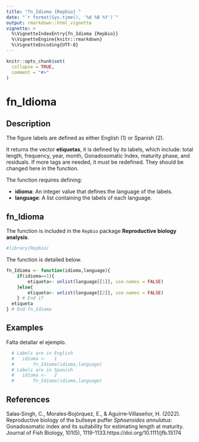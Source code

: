 ```yaml
---
title: "fn_Idioma {Repbio} "
date: "`r format(Sys.time(), '%d %B %Y')`"
output: rmarkdown::html_vignette
vignette: >
  %\VignetteIndexEntry{fn_Idioma {Repbio}}
  %\VignetteEngine{knitr::rmarkdown}
  %\VignetteEncoding{UTF-8}
---
```


```r
knitr::opts_chunk$set(
  collapse = TRUE,
  comment = "#>"
)
```

# fn_Idioma

## Description

The figure labels are defined as either English (1) or Spanish (2).

It returns the vector **etiquetas**, it is defined by its labels, which include:
total length, frequency, year, month, Gonadosomatic Index, maturity phase,
and residuals. If more tags are needed, it must be redefined.
They should be changed here in the function.


The function requires defining:

 * **idioma**: An integer value that defines the language of the labels. 
 * **language**: A list containing the labels of each language.

## fn_Idioma

The function is included in the `Repbio` package **Reproductive biology analysis**.


```r
#library(Repbio)
```


The function is detailed below.

```r
fn_Idioma <- function(idioma,language){
    if(idioma==1){
        etiqueta<- unlist(language[[1]], use.names = FALSE)
    }else{
        etiqueta<- unlist(language[[2]], use.names = FALSE)
    } # End if
  etiqueta
} # End fn_Idioma
```


## Examples

Falta detallar el ejemplo.

```r
  # Labels are in English
  #   idioma <-   1
  #       fn_Idioma(idioma,language)
  # Labels are in Spanish
  #   idioma <-   2
  #       fn_Idioma(idioma,language)
```


## References

Salas‐Singh, C., Morales‐Bojórquez, E., & Aguirre‐Villaseñor, H. (2022). Reproductive biology of the bullseye puffer *Sphoeroides annulatus*: Gonadosomatic index and its suitability for estimating length at maturity. Journal of Fish Biology, 101(5), 1119-1133.https://doi.org/10.1111/jfb.15174
